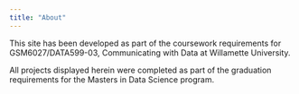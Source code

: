 ```yaml
---
title: "About"
---
```


This site has been developed as part of the coursework requirements for GSM6027/DATA599-03, Communicating with Data at Willamette University.

All projects displayed herein were completed as part of the graduation requirements for the Masters in Data Science program. 


```r

```
